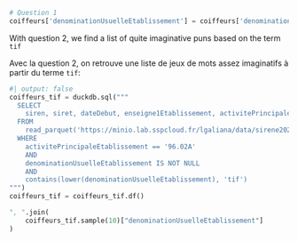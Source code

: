 
```python
# Question 1
coiffeurs['denominationUsuelleEtablissement'] = coiffeurs['denominationUsuelleEtablissement'].replace('[ND]', '').fillna('')
```

::: {.content-visible when-profile="en"}
With question 2, we find a list of quite imaginative puns based on the term `tif`
:::

::: {.content-visible when-profile="fr"}
Avec la question 2, on retrouve une liste de jeux de mots assez imaginatifs à partir du terme `tif`:
:::

```python
#| output: false
coiffeurs_tif = duckdb.sql("""
  SELECT
    siren, siret, dateDebut, enseigne1Etablissement, activitePrincipaleEtablissement, denominationUsuelleEtablissement
  FROM
    read_parquet('https://minio.lab.sspcloud.fr/lgaliana/data/sirene2024.parquet')
  WHERE
    activitePrincipaleEtablissement == '96.02A'
    AND
    denominationUsuelleEtablissement IS NOT NULL
    AND
    contains(lower(denominationUsuelleEtablissement), 'tif')
""")
coiffeurs_tif = coiffeurs_tif.df()
```

```python
", ".join(
    coiffeurs_tif.sample(10)["denominationUsuelleEtablissement"]
)
```


